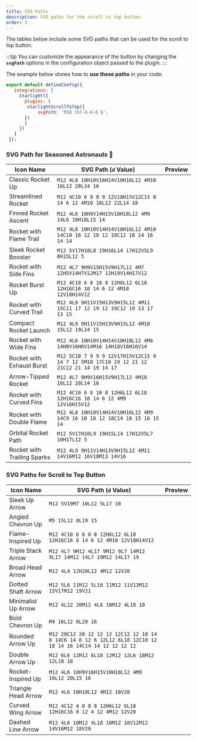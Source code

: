 ```yaml
---
title: SVG Paths
description: SVG paths for the scroll to top button.
order: 3
---
```





The tables below include some SVG paths that can be used for the scroll to top button.

:::tip
You can customize the appearance of the button by changing the **`svgPath`** options in the configuration object passed to the plugin. 
:::

The example below shows how to **use these paths** in your code:
```javascript title="astro.config.mjs"
export default defineConfig({
   integrations: [
     starlight({
       plugins: [
        starlightScrollToTop({ 
            svgPath: 'M18 15l-6-6-6 6',
       })
       ]
     })
   ]
 });
```

### SVG Path for Seasoned Astronauts 🚀

| Icon Name                       | SVG Path (`d` Value)                                                                      | Preview                                                                                                                |
| ------------------------------- | --------------------------------------------------------------------------------------- | ---------------------------------------------------------------------------------------------------------------------- |
| Classic Rocket Up               | `M12 4L8 10H10V16H14V10H16L12 4M10 16L12 20L14 16`                                      | <SvgIcon d="M12 4L8 10H10V16H14V10H16L12 4M10 16L12 20L14 16" stroke="blue" strokeWidth="1" />                         |
| Streamlined Rocket              | `M12 4C10 6 9 8 9 12V18H15V12C15 8 14 6 12 4M10 18L12 22L14 18`                         | <SvgIcon d="M12 4C10 6 9 8 9 12V18H15V12C15 8 14 6 12 4M10 18L12 22L14 18" stroke="blue" strokeWidth="1" />            |
| Finned Rocket Ascent            | `M12 4L6 10H9V14H15V10H18L12 4M9 14L6 18H18L15 14`                                      | <SvgIcon d="M12 4L6 10H9V14H15V10H18L12 4M9 14L6 18H18L15 14" stroke="blue" strokeWidth="1" />                         |
| Rocket with Flame Trail         | `M12 4L8 10H10V14H14V10H16L12 4M10 14C10 16 12 18 12 18C12 18 14 16 14 14`              | <SvgIcon d="M12 4L8 10H10V14H14V10H16L12 4M10 14C10 16 12 18 12 18C12 18 14 16 14 14" stroke="blue" strokeWidth="1" /> |
| Sleek Rocket Booster            | `M12 5V17H10L8 19H16L14 17H12V5L9 8H15L12 5`                                            | <SvgIcon d="M12 5V17H10L8 19H16L14 17H12V5L9 8H15L12 5" stroke="blue" strokeWidth="1" />                               |
| Rocket with Side Fins           | `M12 4L7 9H9V15H15V9H17L12 4M7 12H5V14H7V12M17 12H19V14H17V12`                          | <SvgIcon d="M12 4L7 9H9V15H15V9H17L12 4M7 12H5V14H7V12M17 12H19V14H17V12" stroke="blue" strokeWidth="1" />             |
| Rocket Burst Up                 | `M12 4C10 6 8 10 8 12H6L12 6L18 12H16C16 10 14 6 12 4M10 12V18H14V12`                   | <SvgIcon d="M12 4C10 6 8 10 8 12H6L12 6L18 12H16C16 10 14 6 12 4M10 12V18H14V12" stroke="blue" strokeWidth="1" />      |
| Rocket with Curved Trail        | `M12 4L9 9H11V15H13V9H15L12 4M11 15C11 17 12 19 12 19C12 19 13 17 13 15`                | <SvgIcon d="M12 4L9 9H11V15H13V9H15L12 4M11 15C11 17 12 19 12 19C12 19 13 17 13 15" stroke="blue" strokeWidth="1" />   |
| Compact Rocket Launch           | `M12 4L9 9H11V15H13V9H15L12 4M10 15L12 19L14 15`                                        | <SvgIcon d="M12 4L9 9H11V15H13V9H15L12 4M10 15L12 19L14 15" stroke="blue" strokeWidth="1" />                             |
| Rocket with Wide Fins           | `M12 4L6 10H10V14H14V10H18L12 4M6 14H8V16H6V14M16 14H18V16H16V14`                       | <SvgIcon d="M12 4L6 10H10V14H14V10H18L12 4M6 14H8V16H6V14M16 14H18V16H16V14" stroke="blue" strokeWidth="1" />            |
| Rocket with Exhaust Burst       | `M12 5C10 7 9 9 9 12V17H15V12C15 9 14 7 12 5M10 17C10 19 12 21 12 21C12 21 14 19 14 17` | <SvgIcon d="M12 5C10 7 9 9 9 12V17H15V12C15 9 14 7 12 5M10 17C10 19 12 21 12 21C12 21 14 19 14 17" stroke="blue" strokeWidth="1" /> |
| Arrow-Tipped Rocket             | `M12 4L7 9H9V16H15V9H17L12 4M10 16L12 20L14 16`                                         | <SvgIcon d="M12 4L7 9H9V16H15V9H17L12 4M10 16L12 20L14 16" stroke="blue" strokeWidth="1" />                              |
| Rocket with Curved Fins         | `M12 4C10 6 8 10 8 12H6L12 6L18 12H16C16 10 14 6 12 4M9 12V16H15V12`                    | <SvgIcon d="M12 4C10 6 8 10 8 12H6L12 6L18 12H16C16 10 14 6 12 4M9 12V16H15V12" stroke="blue" strokeWidth="1" />         |
| Rocket with Double Flame        | `M12 4L8 10H10V14H14V10H16L12 4M9 14C9 16 10 18 12 18C14 18 15 16 15 14`                | <SvgIcon d="M12 4L8 10H10V14H14V10H16L12 4M9 14C9 16 10 18 12 18C14 18 15 16 15 14" stroke="blue" strokeWidth="1" />     |
| Orbital Rocket Path             | `M12 5V17H10L9 19H15L14 17H12V5L7 10H17L12 5`                                           | <SvgIcon d="M12 5V17H10L9 19H15L14 17H12V5L7 10H17L12 5" stroke="blue" strokeWidth="1" />                                |
| Rocket with Trailing Sparks     | `M12 4L9 9H11V14H13V9H15L12 4M11 14V16M12 16V18M13 14V16`                               | <SvgIcon d="M12 4L9 9H11V14H13V9H15L12 4M11 14V16M12 16V18M13 14V16" stroke="blue" strokeWidth="1" />                    |


### SVG Paths for Scroll to Top Button


| Icon Name           | SVG Path (`d` Value)                                                  | Preview |
| ------------------- | ------------------------------------------------------------------- | ---- |
| Sleek Up Arrow      | `M12 5V19M7 10L12 5L17 10`                                        |  <SvgIcon d="M12 5V19M7 10L12 5L17 10" stroke="blue" strokeWidth="2" />    |
| Angled Chevron Up   | `M5 15L12 8L19 15`                                                  |  <SvgIcon d="M5 15L12 8L19 15" width="150" height="150" stroke="blue" strokeWidth="2" />    |
| Flame-Inspired Up   | `M12 4C10 6 8 8 8 12H6L12 6L18 12H16C16 8 14 6 12 4M10 12V18H14V12` |   <SvgIcon d="M12 4C10 6 8 8 8 12H6L12 6L18 12H16C16 8 14 6 12 4M10 12V18H14V12" width="150" height="150" stroke="blue" strokeWidth="2" />   |
| Triple Stack Arrow  | `M12 4L7 9M12 4L17 9M12 9L7 14M12 9L17 14M12 14L7 19M12 14L17 19`   |   <SvgIcon d="M12 4L7 9M12 4L17 9M12 9L7 14M12 9L17 14M12 14L7 19M12 14L17 19" width="150" height="150" stroke="blue" strokeWidth="2" />   |
| Broad Head Arrow    | `M12 4L4 12H20L12 4M12 12V20`                                       |   <SvgIcon d="M12 4L4 12H20L12 4M12 12V20" width="150" height="150" stroke="blue" strokeWidth="2" />   |
| Dotted Shaft Arrow  | `M12 5L6 11M12 5L18 11M12 11V13M12 15V17M12 19V21`                  |   <SvgIcon d="M12 5L6 11M12 5L18 11M12 11V13M12 15V17M12 19V21" width="150" height="150" stroke="blue" strokeWidth="2" />   |
| Minimalist Up Arrow | `M12 4L12 20M12 4L6 10M12 4L18 10`                                                                        | <SvgIcon d="M12 4L12 20M12 4L6 10M12 4L18 10" width="150" height="150" stroke="blue" strokeWidth="2" />     |
| Bold Chevron Up     | `M4 16L12 8L20 16`                                                                                        | <SvgIcon d="M4 16L12 8L20 16" width="150" height="150" stroke="blue" strokeWidth="2" />     |
| Rounded Arrow Up    | `M12 20C12 20 12 12 12 12C12 12 10 14 8 14C6 14 6 12 6 12L12 6L18 12C18 12 18 14 16 14C14 14 12 12 12 12` | <SvgIcon d="M12 20C12 20 12 12 12 12C12 12 10 14 8 14C6 14 6 12 6 12L12 6L18 12C18 12 18 14 16 14C14 14 12 12 12 12" width="150" height="150" stroke="blue" strokeWidth="2" />     |
| Double Arrow Up     | `M12 6L6 12M12 6L18 12M12 12L6 18M12 12L18 18`                                                            | <SvgIcon d="M12 6L6 12M12 6L18 12M12 12L6 18M12 12L18 18" width="150" height="150" stroke="blue" strokeWidth="2" />     |
| Rocket-Inspired Up  | `M12 4L6 10H9V16H15V10H18L12 4M9 16L12 20L15 16`                                                          | <SvgIcon d="M12 4L6 10H9V16H15V10H18L12 4M9 16L12 20L15 16" width="150" height="150" stroke="blue" strokeWidth="2" />     |
| Triangle Head Arrow | `M12 4L6 10H18L12 4M12 10V20`                                                                             | <SvgIcon d="M12 4L6 10H18L12 4M12 10V20" width="150" height="150" stroke="blue" strokeWidth="2" />     |
| Curved Wing Arrow   | `M12 4C12 4 8 8 8 12H6L12 6L18 12H16C16 8 12 4 12 4M12 12V20`                                             |  <SvgIcon d="M12 4C12 4 8 8 8 12H6L12 6L18 12H16C16 8 12 4 12 4M12 12V20" width="150" height="150" stroke="blue" strokeWidth="2" />    |
| Dashed Line Arrow   | `M12 4L6 10M12 4L18 10M12 10V12M12 14V16M12 18V20`                                                        |   <SvgIcon d="M12 4L6 10M12 4L18 10M12 10V12M12 14V16M12 18V20" width="150" height="150" stroke="blue" strokeWidth="2" />     |

 